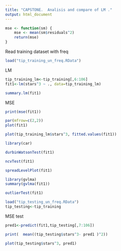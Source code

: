 ```yaml
---
title: "CAPSTONE.  Analisis and compare of LM ."
output: html_document
---
```


```r
mse <- function(sm) { 
    mse <- mean(sm$residuals^2)
    return(mse)
}
```


Read  training dataset with freq

```r

load("tip_training_un_freq.RData")
```


LM


```r
tip_training_lm<-tip_training[,6:106]
fit1<-lm(stars^3 ~ ., data=tip_training_lm)

summary.lm(fit1)


```

MSE

```r
print(mse(fit1))
```


```r
par(mfrow=c(2,2))
plot(fit1)


```

```r
plot(tip_training_lm$stars^3, fitted.values(fit1))
```


```r
library(car)

```


```r
durbinWatsonTest(fit1)

```


```r
ncvTest(fit1)

```


```r
spreadLevelPlot(fit1)

```


```r
library(gvlma)
summary(gvlma(fit1))

```


```r
outlierTest(fit1)

```

```r
load("tip_testing_un_freq.RData")
tip_testing<-tip_training
```

MSE test

```r
pred1<-predict(fit1,tip_testing[,7:106])

```

```r
print(  mean((tip_testing$stars^3- pred1 )^2))
```


```r
plot(tip_testing$stars^3, pred1)
```

